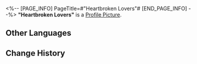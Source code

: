 <%-- [PAGE_INFO]
PageTitle=#"Heartbroken Lovers"#
[END_PAGE_INFO] --%>
{{Item Infobox
|id          = 140267
|image       = Item Heartbroken Lovers.png
|type        = Mission Item
|invCategory = Missions
|rarity      = 3
|effect      = 
|description = A scene you photographed. It seems to be that of lovers parting.
}}
{{Description|''"Chonghua, I love you. 'Till mara do us part."''}}
'''"Heartbroken Lovers"''' is a [[Profile Picture]].

==Other Languages==
{{Other Languages
|en   = "Heartbroken Lovers"
|zhs  = 「依依不舍的恋人」
|zht  = 「依依不捨的戀人」
|ja   = 「別れを惜しむ恋人たち」
|ko   = 「헤어지기 아쉬워하는 연인」
|es   = "Amantes que no quieren despedirse"
|fr   = « Cœurs brisés »
|ru   = «Горечь расставания»
|th   = "คู่รักที่อาลัยอาวรณ์"
|vi   = "Người Yêu Không Nỡ Xa Rời"
|de   = „Die unglückseligen Liebenden sagen sich Lebewohl“
|id   = "Pasangan yang Patah Hati"
|pt   = "Amantes de Coração Partido"
}}

==Change History==
{{Change History|1.2}}